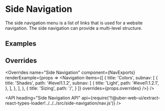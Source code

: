 <!--
Copyright (c) 2018 Uber Technologies, Inc.

This source code is licensed under the MIT license found in the
LICENSE file in the root directory of this source tree.
-->





# Side Navigation

The side navigation menu is a list of links that is used for a website navigation. The side navigation can provide a multi-level structure.

## Examples

<Example title="Side navigation basic usage" path="examples/side-navigation/basic.js">
  <SideNavBasic />
</Example>

<Example title="Stateful side navigation" path="examples/side-navigation/stateful-nav.js">
  <StatefulNav />
</Example>

<Example title="Side navigation with overrides" path="examples/side-navigation/nav-overrides.js">
  <NavOverrides />
</Example>

## Overrides

<Overrides
  name="Side Navigation"
  component={NavExports}
  renderExample={props => <Navigation items={[
    {
      title: 'Colors',
      subnav: [
        {
          title: 'Shades',
          path: '#level1.1.2',
          subnav: [
            {
              title: 'Light',
              path: '#level1.1.2.1',
            },
          ],
        },
      ],
    },
    {
      title: 'Sizing',
      path: '/',
    }
  ]} 
  overrides={props.overrides} />}
/>

<API
  heading="Side Navigation API"
  api={require('!!@uber-web-ui/extract-react-types-loader!../../../src/side-navigation/nav.js')}
/>
